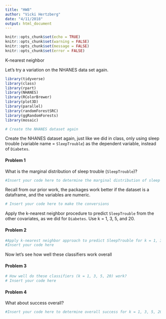 ```yaml
---
title: "HW8"
author: "Vicki Hertzberg"
date: "4/11/2018"
output: html_document
---
```



```r
knitr::opts_chunk$set(echo = TRUE)
knitr::opts_chunk$set(warning = FALSE)
knitr::opts_chunk$set(message = FALSE)
knitr::opts_chunk$set(error = FALSE)
```

K-nearest neighbor

Let's try a variation on the NHANES data set again.

```r
library(tidyverse)
library(class)
library(rpart)
library(NHANES)
library(RColorBrewer)
library(plot3D)
library(parallel)
library(randomForestSRC)
library(ggRandomForests)
library(mosaic)

# Create the NHANES dataset again
```

Create the NHANES dataset again, just like we did in class, only using sleep trouble (variable name = `SleepTrouble`) as the dependent variable, instead of `Diabetes`. 

#### Problem 1

What is the marginal distribution of sleep trouble (`SleepTrouble`)?

```r

#Insert your code here to determine the marginal distribution of sleep trouble in the NHANES dataset.

```

Recall from our prior work, the packages work better if the dataset is a dataframe, and the variables are numeric.



```r

# Insert your code here to make the conversions

```

Apply the k-nearest neighbor procedure to predict `SleepTrouble` from the other covariates, as we did for `Diabetes`. Use k = 1, 3, 5, and 20.

#### Problem 2

```r

#Apply k-nearest neighbor approach to predict SleepTrouble for k = 1, 3, 5, 20
#Insert your code here


```

Now let's see how well these classifiers work overall

#### Problem 3

```r

# How well do these classifiers (k = 1, 3, 5, 20) work?
# Insert your code here


```

#### Problem 4

What about success overall?

```r

#Insert your code here to determine overall success for k = 1, 3, 5, 20

```


